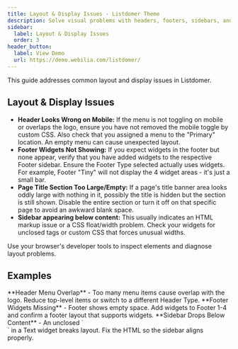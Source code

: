```yaml
---
title: Layout & Display Issues - Listdomer Theme
description: Solve visual problems with headers, footers, sidebars, and page titles.
sidebar:
  label: Layout & Display Issues
  order: 3
header_button:
  label: View Demo
  url: https://demo.webilia.com/listdomer/
---
```



This guide addresses common layout and display issues in Listdomer.

## Layout & Display Issues

- **Header Looks Wrong on Mobile:** If the menu is not toggling on mobile or overlaps the logo, ensure you have not removed the mobile toggle by custom CSS. Also check that you assigned a menu to the "Primary" location. An empty menu can cause unexpected layout.
- **Footer Widgets Not Showing:** If you expect widgets in the footer but none appear, verify that you have added widgets to the respective Footer sidebar. Ensure the Footer Type selected actually uses widgets. For example, Footer "Tiny" will not display the 4 widget areas - it's just a small bar.
- **Page Title Section Too Large/Empty:** If a page's title banner area looks oddly large with nothing in it, possibly the title is hidden but the section is still shown. Disable the entire section or turn it off on that specific page to avoid an awkward blank space.
- **Sidebar appearing below content:** This usually indicates an HTML markup issue or a CSS float/width problem. Check your widgets for unclosed tags or custom CSS that forces unusual widths.

<Aside type="tip">Use your browser's developer tools to inspect elements and diagnose layout problems.</Aside>

## Examples

<CardGrid>
  <Card>**Header Menu Overlap** - Too many menu items cause overlap with the logo. Reduce top-level items or switch to a different Header Type.</Card>
  <Card>**Footer Widgets Missing** - Footer shows empty space. Add widgets to Footer 1-4 and confirm a footer layout that supports widgets.</Card>
  <Card>**Sidebar Drops Below Content** - An unclosed `<div>` in a Text widget breaks layout. Fix the HTML so the sidebar aligns properly.</Card>
</CardGrid>

